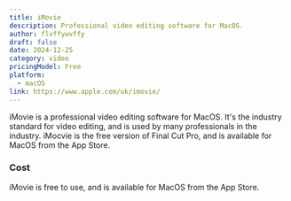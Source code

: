 ```yaml
---
title: iMovie
description: Professional video editing software for MacOS.
author: flvffywvffy
draft: false
date: 2024-12-25
category: video
pricingModel: Free
platform:
  - macOS
link: https://www.apple.com/uk/imovie/
---
```


iMovie is a professional video editing software for MacOS. It's the industry
standard for video editing, and is used by many professionals in the industry.
iMocvie is the free version of Final Cut Pro, and is available for MacOS from
the App Store.

### Cost

iMovie is free to use, and is available for MacOS from the App Store.
